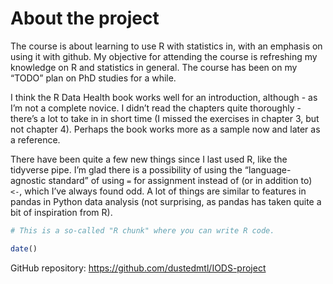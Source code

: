 # About the project

The course is about learning to use R with statistics in, with an emphasis on using it with github. My objective for attending the course is refreshing my knowledge on R and statistics in general. The course has been on my "TODO" plan on PhD studies for a while.

I think the R Data Health book works well for an introduction, although - as I'm not a complete novice. I didn't read the chapters quite thoroughly - there's a lot to take in in short time (I missed the exercises in chapter 3, but not chapter 4). Perhaps the book works more as a sample now and later as a reference.

There have been quite a few new things since I last used R, like the tidyverse pipe. I'm glad there is a possibility of using the "language-agnostic standard" of using `=` for assignment instead of (or in addition to) `<-`, which I've always found odd. A lot of things are similar to features in pandas in Python data analysis (not surprising, as pandas has taken quite a bit of inspiration from R).

```r
# This is a so-called "R chunk" where you can write R code.

date()

```

GitHub repository: <https://github.com/dustedmtl/IODS-project>
